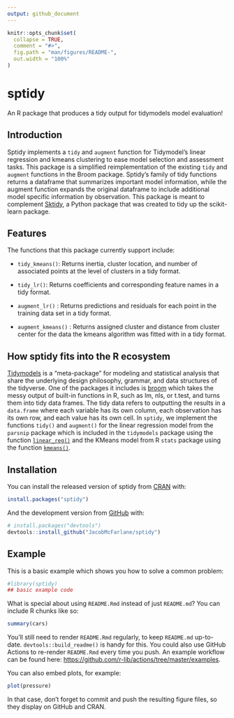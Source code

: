 ```yaml
---
output: github_document
---
```


<!-- README.md is generated from README.Rmd. Please edit that file -->

```r
knitr::opts_chunk$set(
  collapse = TRUE,
  comment = "#>",
  fig.path = "man/figures/README-",
  out.width = "100%"
)
```

# sptidy

<!-- badges: start -->
<!-- badges: end -->

An R package that produces a tidy output for tidymodels model evaluation!

## Introduction

Sptidy implements a `tidy` and `augment` function for Tidymodel’s linear regression and kmeans clustering to ease model selection and assessment tasks. This package is a simplified reimplementation of the existing `tidy` and `augment` functions in the Broom package. Sptidy’s family of tidy functions returns a dataframe that summarizes important model information, while the augment function expands the original dataframe to include additional model specific information by observation. This package is meant to complement [Sktidy](https://github.com/UBC-MDS/sktidy), a Python package that was created to tidy up the scikit-learn package.  

## Features

The functions that this package currently support include:

- `tidy_kmeans()`: Returns inertia, cluster location, and number of associated points at the level of clusters in a tidy format.

- `tidy_lr()`: Returns coefficients and corresponding feature names in a tidy format.

- `augment_lr()` : Returns predictions and residuals for each point in the training data set in a tidy format.

- `augment_kmeans()` : Returns assigned cluster and distance from cluster center for the data the kmeans algorithm was fitted with in a tidy format.

## How sptidy fits into the R ecosystem 

[Tidymodels](https://github.com/tidymodels) is a “meta-package” for modeling and statistical analysis that share the underlying design philosophy, grammar, and data structures of the tidyverse. One of the packages it includes is [broom](https://broom.tidymodels.org/) which takes the messy output of built-in functions in R, such as lm, nls, or t.test, and turns them into tidy data frames. The tidy data refers to outputting the results in a `data.frame` where each variable has its own column, each observation has its own row, and each value has its own cell. In `sptidy`, we implement the functions `tidy()` and `augment()` for the linear regression model from the `parsnip` package which is  included in the `tidymodels` package using the function [`linear_reg()`](https://www.rdocumentation.org/packages/parsnip/versions/0.0.0.9001/topics/linear_reg) and the KMeans model from R `stats` package using the function [`kmeans()`](https://www.rdocumentation.org/packages/stats/versions/3.6.2/topics/kmeans). 

## Installation

You can install the released version of sptidy from [CRAN](https://CRAN.R-project.org) with:

``` r
install.packages("sptidy")
```

And the development version from [GitHub](https://github.com/) with:

``` r
# install.packages("devtools")
devtools::install_github("JacobMcFarlane/sptidy")
```
## Example

This is a basic example which shows you how to solve a common problem:

```r
#library(sptidy)
## basic example code
```

What is special about using `README.Rmd` instead of just `README.md`? You can include R chunks like so:

```r
summary(cars)
```

You'll still need to render `README.Rmd` regularly, to keep `README.md` up-to-date. `devtools::build_readme()` is handy for this. You could also use GitHub Actions to re-render `README.Rmd` every time you push. An example workflow can be found here: <https://github.com/r-lib/actions/tree/master/examples>.

You can also embed plots, for example:

```r
plot(pressure)
```

In that case, don't forget to commit and push the resulting figure files, so they display on GitHub and CRAN.
